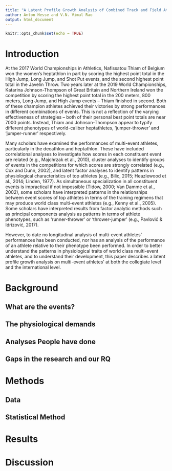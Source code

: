 ```yaml
---
title: "A Latent Profile Growth Analysis of Combined Track and Field Athletes"
author: Anton Hesse and V.N. Vimal Rao
output: html_document
---
```


```r
knitr::opts_chunk$set(echo = TRUE)
```


# Introduction

At the 2017 World Championships in Athletics, Nafissatou Thiam of Belgium won the women's heptathlon in part by scoring the highest point total in the High Jump, Long Jump, and Shot Put events, and the second highest point total in the Javelin Throw. Two years later at the 2019 World Championships, Katarina Johnson-Thompson of Great Britain and Northern Ireland won the competition by scoring the highest point total in the 200 meters, 800 meters, Long Jump, and High Jump events -- Thiam finished in second. Both of these champion athletes achieved their victories by strong performances in different combinations of events. This is not a reflection of the varying effectiveness of strategies -- both of their personal best point totals are near 7000 points. Instead, Thiam and Johnson-Thompson appear to typify different phenotypes of world-caliber heptathletes, 'jumper-thrower' and 'jumper-runner' respectively. 

Many scholars have examined the performances of multi-event athletes, particularly in the decathlon and heptathlon. These have included correlational analyses to investigate how scores in each constituent event are related (e.g., Majchrzak et al., 2010), 
cluster analyses to identify groups of events in the competitions for which scores are strongly correlated (e.g., Cox and Dunn, 2002), and latent factor analyses to identify patterns in physiological characteristics of top athletes (e.g., Bilic, 2015; Heazlewood et al., 2014; Linden, 1977). As simultaneous specialization in all constituent events is impractical if not impossible (Tidow, 2000; Van Damme et al., 2002), some scholars have interpreted patterns in the relationships between event scores of top athletes in terms of the training regimens that may produce world class multi-event athletes (e.g., Kenny et al., 2005). Some scholars have interpreted results from factor analytic methods such as principal components analysis as patterns in terms of athlete phenotypes, such as 'runner-thrower' or 'thrower-jumper' (e.g., Pavlović & Idrizović, 2017). 

However, to date no longitudinal analysis of multi-event athletes' performances has been conducted, nor has an analysis of the performance of an athlete relative to their phenotype been performed. In order to better understand the patterns in physiological traits of world class multi-event athletes, and to understand their development, this paper describes a latent profile growth analysis on multi-event athletes' at both the collegiate level and the international level. 

# Background

## What are the events? 

## The physiological demands

## Analyses People have done

## Gaps in the research and our RQ

# Methods

## Data

## Statistical Method

# Results

# Discussion